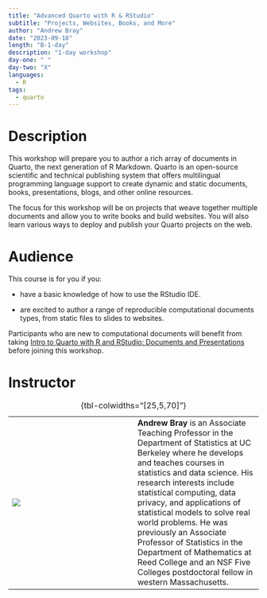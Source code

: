 ```yaml
---
title: "Advanced Quarto with R & RStudio"
subtitle: "Projects, Websites, Books, and More"
author: "Andrew Bray"
date: "2023-09-18"
length: "B-1-day"
description: "1-day workshop"
day-one: " "
day-two: "X"
languages:
  - R
tags:
  - quarto
---
```


# Description

This workshop will prepare you to author a rich array of documents in Quarto, the next generation of R Markdown.
Quarto is an open-source scientific and technical publishing system that offers multilingual programming language support to create dynamic and static documents, books, presentations, blogs, and other online resources.

The focus for this workshop will be on projects that weave together multiple documents and allow you to write books and build websites.
You will also learn various ways to deploy and publish your Quarto projects on the web.

# Audience

This course is for you if you:

-   have a basic knowledge of how to use the RStudio IDE.

-   are excited to author a range of reproducible computational documents types, from static files to slides to websites.

Participants who are new to computational documents will benefit from taking [Intro to Quarto with R and RStudio: Documents and Presentations](/quarto-r-docs) before joining this workshop.

# Instructor

|                      |     |                                                                                                                                                                                                                                                                                                                                                                                                                                                                                                 |
|------------------|------------------|------------------------------------|
| ![](andrew-bray.jpg) |     | **Andrew Bray** is an Associate Teaching Professor in the Department of Statistics at UC Berkeley where he develops and teaches courses in statistics and data science. His research interests include statistical computing, data privacy, and applications of statistical models to solve real world problems. He was previously an Associate Professor of Statistics in the Department of Mathematics at Reed College and an NSF Five Colleges postdoctoral fellow in western Massachusetts. |

: {tbl-colwidths="\[25,5,70\]"}
